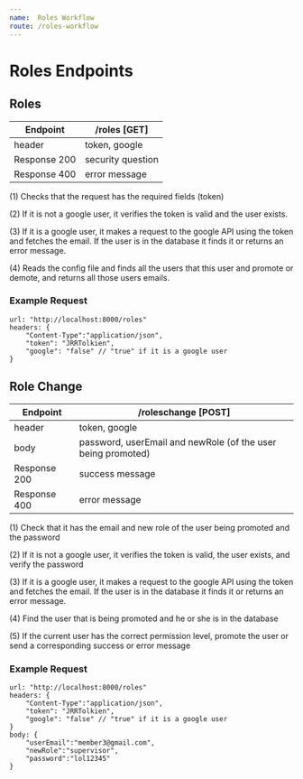 ```yaml
---
name:  Roles Workflow 
route: /roles-workflow
---
```


# Roles Endpoints


## Roles

| Endpoint | /roles [GET] |
| ------ | ----------- |
| header   | token, google |
| Response 200 | security question |
| Response 400 | error message |

(1) Checks that the request has the required fields (token) 

(2) If it is not a google user, it verifies the token is valid and the user exists. 

(3) If it is a google user, it makes a request to the google API using the token and fetches the email. If the user is in the database it finds it or returns an error message. 

(4) Reads the config file and finds all the users that this user and promote or demote, and returns all those users emails. 

### Example Request 
    
    url: "http://localhost:8000/roles"
    headers: {
        "Content-Type":"application/json",
        "token": "JRRTolkien",
        "google": "false" // "true" if it is a google user
    }


## Role Change

| Endpoint | /roleschange [POST] |
| ------ | ----------- |
| header   | token, google|
| body   | password, userEmail and newRole (of the user being promoted) |
| Response 200 | success message |
| Response 400 | error message |

(1) Check that it has the email and new role of the user being promoted and the password

(2) If it is not a google user, it verifies the token is valid, the user exists, and verify the password

(3) If it is a google user, it makes a request to the google API using the token and fetches the email. If the user is in the database it finds it or returns an error message. 

(4) Find the user that is being promoted and he or she is in the database
   
(5) If the current user has the correct permission level, promote the user or send a corresponding success or error message


### Example Request 
    
    url: "http://localhost:8000/roles"
    headers: {
        "Content-Type":"application/json",
        "token": "JRRTolkien",
        "google": "false" // "true" if it is a google user
    }
    body: {
        "userEmail":"member3@gmail.com",
        "newRole":"supervisor", 
        "password":"lol12345"
    }


